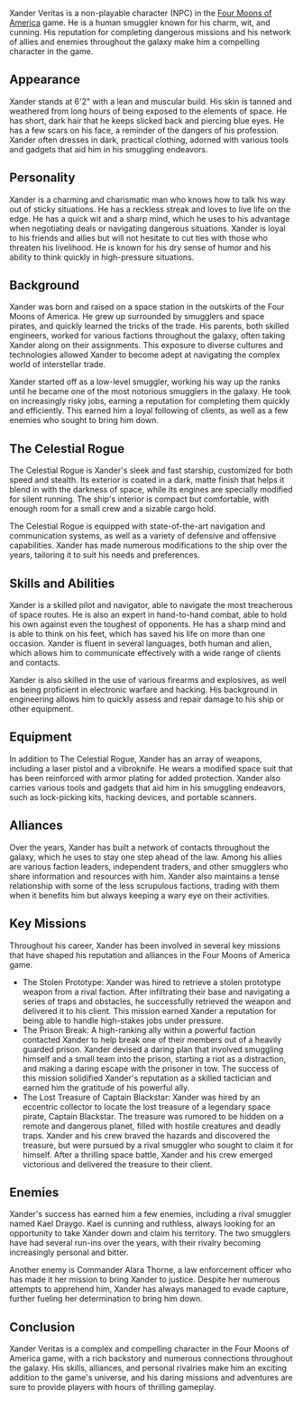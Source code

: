 Xander Veritas is a non-playable character (NPC) in the [Four Moons of America](four-moons-of-america) game. He is a human smuggler known for his charm, wit, and cunning. His reputation for completing dangerous missions and his network of allies and enemies throughout the galaxy make him a compelling character in the game.

## Appearance

Xander stands at 6'2" with a lean and muscular build. His skin is tanned and weathered from long hours of being exposed to the elements of space. He has short, dark hair that he keeps slicked back and piercing blue eyes. He has a few scars on his face, a reminder of the dangers of his profession. Xander often dresses in dark, practical clothing, adorned with various tools and gadgets that aid him in his smuggling endeavors.

## Personality

Xander is a charming and charismatic man who knows how to talk his way out of sticky situations. He has a reckless streak and loves to live life on the edge. He has a quick wit and a sharp mind, which he uses to his advantage when negotiating deals or navigating dangerous situations. Xander is loyal to his friends and allies but will not hesitate to cut ties with those who threaten his livelihood. He is known for his dry sense of humor and his ability to think quickly in high-pressure situations.

## Background

Xander was born and raised on a space station in the outskirts of the Four Moons of America. He grew up surrounded by smugglers and space pirates, and quickly learned the tricks of the trade. His parents, both skilled engineers, worked for various factions throughout the galaxy, often taking Xander along on their assignments. This exposure to diverse cultures and technologies allowed Xander to become adept at navigating the complex world of interstellar trade.

Xander started off as a low-level smuggler, working his way up the ranks until he became one of the most notorious smugglers in the galaxy. He took on increasingly risky jobs, earning a reputation for completing them quickly and efficiently. This earned him a loyal following of clients, as well as a few enemies who sought to bring him down.

## The Celestial Rogue

The Celestial Rogue is Xander's sleek and fast starship, customized for both speed and stealth. Its exterior is coated in a dark, matte finish that helps it blend in with the darkness of space, while its engines are specially modified for silent running. The ship's interior is compact but comfortable, with enough room for a small crew and a sizable cargo hold.

The Celestial Rogue is equipped with state-of-the-art navigation and communication systems, as well as a variety of defensive and offensive capabilities. Xander has made numerous modifications to the ship over the years, tailoring it to suit his needs and preferences.

## Skills and Abilities

Xander is a skilled pilot and navigator, able to navigate the most treacherous of space routes. He is also an expert in hand-to-hand combat, able to hold his own against even the toughest of opponents. He has a sharp mind and is able to think on his feet, which has saved his life on more than one occasion. Xander is fluent in several languages, both human and alien, which allows him to communicate effectively with a wide range of clients and contacts.

Xander is also skilled in the use of various firearms and explosives, as well as being proficient in electronic warfare and hacking. His background in engineering allows him to quickly assess and repair damage to his ship or other equipment.

## Equipment

In addition to The Celestial Rogue, Xander has an array of weapons, including a laser pistol and a vibroknife. He wears a modified space suit that has been reinforced with armor plating for added protection. Xander also carries various tools and gadgets that aid him in his smuggling endeavors, such as lock-picking kits, hacking devices, and portable scanners.

## Alliances

Over the years, Xander has built a network of contacts throughout the galaxy, which he uses to stay one step ahead of the law. Among his allies are various faction leaders, independent traders, and other smugglers who share information and resources with him. Xander also maintains a tense relationship with some of the less scrupulous factions, trading with them when it benefits him but always keeping a wary eye on their activities.

## Key Missions

Throughout his career, Xander has been involved in several key missions that have shaped his reputation and alliances in the Four Moons of America game.

* The Stolen Prototype: Xander was hired to retrieve a stolen prototype weapon from a rival faction. After infiltrating their base and navigating a series of traps and obstacles, he successfully retrieved the weapon and delivered it to his client. This mission earned Xander a reputation for being able to handle high-stakes jobs under pressure.
* The Prison Break: A high-ranking ally within a powerful faction contacted Xander to help break one of their members out of a heavily guarded prison. Xander devised a daring plan that involved smuggling himself and a small team into the prison, starting a riot as a distraction, and making a daring escape with the prisoner in tow. The success of this mission solidified Xander's reputation as a skilled tactician and earned him the gratitude of his powerful ally.
* The Lost Treasure of Captain Blackstar: Xander was hired by an eccentric collector to locate the lost treasure of a legendary space pirate, Captain Blackstar. The treasure was rumored to be hidden on a remote and dangerous planet, filled with hostile creatures and deadly traps. Xander and his crew braved the hazards and discovered the treasure, but were pursued by a rival smuggler who sought to claim it for himself. After a thrilling space battle, Xander and his crew emerged victorious and delivered the treasure to their client.

## Enemies

Xander's success has earned him a few enemies, including a rival smuggler named Kael Draygo. Kael is cunning and ruthless, always looking for an opportunity to take Xander down and claim his territory. The two smugglers have had several run-ins over the years, with their rivalry becoming increasingly personal and bitter.

Another enemy is Commander Alara Thorne, a law enforcement officer who has made it her mission to bring Xander to justice. Despite her numerous attempts to apprehend him, Xander has always managed to evade capture, further fueling her determination to bring him down.

## Conclusion

Xander Veritas is a complex and compelling character in the Four Moons of America game, with a rich backstory and numerous connections throughout the galaxy. His skills, alliances, and personal rivalries make him an exciting addition to the game's universe, and his daring missions and adventures are sure to provide players with hours of thrilling gameplay.

